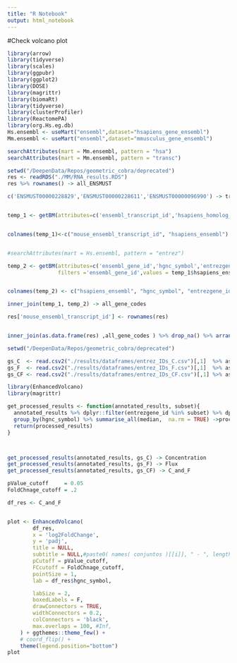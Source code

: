 ```yaml
---
title: "R Notebook"
output: html_notebook
---
```


#Check volcano plot

```r
library(arrow)
library(tidyverse)
library(scales)
library(ggpubr)
library(ggplot2)
library(DOSE)
library(magrittr)
library(biomaRt)
library(tidyverse)
library(clusterProfiler)
library(ReactomePA)
library(org.Hs.eg.db)
Hs.ensembl <- useMart("ensembl",dataset="hsapiens_gene_ensembl")
Mm.ensembl <- useMart("ensembl",dataset="mmusculus_gene_ensembl")
```


```r
searchAttributes(mart = Mm.ensembl, pattern = "hsa")
searchAttributes(mart = Mm.ensembl, pattern = "transc")
```


```r
setwd("/DeepenData/Repos/geometric_cobra/deprecated")
res <- readRDS("./MM/RNA_results.RDS")
res %>% rownames() -> all_ENSMUST
```
```r
c('ENSMUST00000228829','ENSMUST00000228611','ENSMUST00000096990') -> transcripts


temp_1 <- getBM(attributes=c('ensembl_transcript_id','hsapiens_homolog_ensembl_gene'),filters ='ensembl_transcript_id',values =all_ENSMUST, mart = Mm.ensembl)


colnames(temp_1)<-c("mouse_ensembl_transcript_id", "hsapiens_ensembl")



```


```r



#searchAttributes(mart = Hs.ensembl, pattern = "entrez")

temp_2 <- getBM(attributes=c('ensembl_gene_id','hgnc_symbol','entrezgene_id'), 
                filters ='ensembl_gene_id',values = temp_1$hsapiens_ensembl, mart = Hs.ensembl)


colnames(temp_2) <- c("hsapiens_ensembl", "hgnc_symbol", "entrezgene_id")

```
```r
inner_join(temp_1, temp_2) -> all_gene_codes
```
```r
res['mouse_ensembl_transcript_id'] <- rownames(res)


inner_join(as.data.frame(res) ,all_gene_codes ) %>% drop_na() %>% arrange(hgnc_symbol) -> annotated_results
```

```r
setwd("/DeepenData/Repos/geometric_cobra/deprecated")

gs_C  <- read.csv2("./results/dataframes/entrez_IDs_C.csv")[,1]  %>% as.character #%>% entrez_to_gene
gs_F  <- read.csv2("./results/dataframes/entrez_IDs_F.csv")[,1]  %>% as.character #%>% entrez_to_gene
gs_CF <- read.csv2("./results/dataframes/entrez_IDs_CF.csv")[,1] %>% as.character #%>% entrez_to_gene
```


```r

library(EnhancedVolcano)
library(magrittr)

get_processed_results <- function(annotated_results, subset){
  annotated_results %>% dplyr::filter(entrezgene_id %in% subset) %>% dplyr::select(-c(mouse_ensembl_transcript_id,hsapiens_ensembl,entrezgene_id)) %>%
  group_by(hgnc_symbol) %>% summarise_all(median,  na.rm = TRUE) ->processed_results
  return(processed_results)
}



get_processed_results(annotated_results, gs_C) -> Concentration
get_processed_results(annotated_results, gs_F) -> Flux
get_processed_results(annotated_results, gs_CF) -> C_and_F

pValue_cutoff     = 0.05
FoldChnage_cutoff = .2

df_res <- C_and_F


plot <- EnhancedVolcano(
        df_res, 
        x = 'log2FoldChange',
        y = 'padj',
        title = NULL,
        subtitle = NULL,#paste0( names( conjuntos )[[i]], " - ", length( unique(conjuntos[[i]][ conjuntos[[i]] %in% df_res$gene_symbol_sig ]) ), " trancripts" ),
        pCutoff = pValue_cutoff,
        FCcutoff = FoldChnage_cutoff,
        pointSize = 1,
        lab = df_res$hgnc_symbol,

        labSize = 2,
        boxedLabels = F,
        drawConnectors = TRUE,
        widthConnectors = 0.2,
        colConnectors = 'black',
        max.overlaps = 100, #Inf,
    ) + ggthemes::theme_few() + 
    # coord_flip() + 
    theme(legend.position="bottom")
plot
```
























